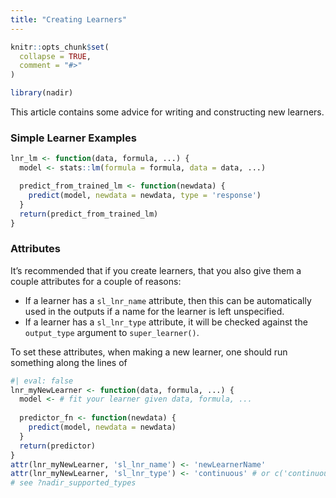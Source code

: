 ```yaml
---
title: "Creating Learners"
---
```


```r
knitr::opts_chunk$set(
  collapse = TRUE,
  comment = "#>"
)
```

```r
library(nadir)
```

This article contains some advice for writing and constructing new learners. 

### Simple Learner Examples 

```r
lnr_lm <- function(data, formula, ...) {
  model <- stats::lm(formula = formula, data = data, ...)

  predict_from_trained_lm <- function(newdata) {
    predict(model, newdata = newdata, type = 'response')
  }
  return(predict_from_trained_lm)
}
```

<!-- 
### Weights 

We recommend explicitly handling `weights` as an argument to learners so that 
it is a protected argument. Some of the internals of different algorithms may vary,
using other names for `weights` instead, so we recommend doing this to standardize
the weights argument across different learner algorithms.

Still trying to figure out how to handle weights.
-->

### Attributes

It's recommended that if you create learners, that you also give them a 
couple attributes for a couple of reasons: 

  * If a learner has a `sl_lnr_name` attribute, then this can be automatically used in the outputs if a name for the learner is left unspecified. 
  * If a learner has a `sl_lnr_type` attribute, it will be checked against the `output_type` argument to `super_learner()`.

To set these attributes, when making a new learner, one should run something 
along the lines of 
```r
#| eval: false
lnr_myNewLearner <- function(data, formula, ...) {
  model <- # fit your learner given data, formula, ...
    
  predictor_fn <- function(newdata) {
    predict(model, newdata = newdata)
  }
  return(predictor)
}
attr(lnr_myNewLearner, 'sl_lnr_name') <- 'newLearnerName'
attr(lnr_myNewLearner, 'sl_lnr_type') <- 'continuous' # or c('continuous', 'binary') and similar
# see ?nadir_supported_types
```
